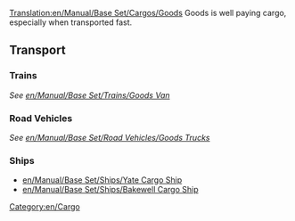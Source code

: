 [[Translation:en/Manual/Base Set/Cargos/Goods]]
{{en/Manual/Base Set/Cargos/Cargo|
name=Goods|
image=en/Manual/Base Set/Industries/Factory.png|
produced=[[en/Manual/Base Set/Industries/Factory]], [[en/Manual/Base Set/Industries/Oil Refinery]], [[en/Manual/Base Set/Industries/Sawmill]], Printing Works|
accepted=[[en/Manual/Towns]]
}}
Goods is well paying cargo, especially when transported fast. 

==Transport==
===Trains===
''See [[en/Manual/Base Set/Trains/Goods Van]]''

===Road Vehicles===
''See [[en/Manual/Base Set/Road Vehicles/Goods Trucks]]''

===Ships===
*[[en/Manual/Base Set/Ships/Yate Cargo Ship]]
*[[en/Manual/Base Set/Ships/Bakewell Cargo Ship]]

[[Category:en/Cargo]]